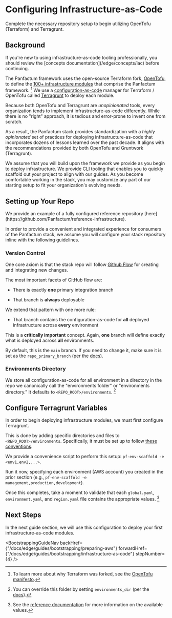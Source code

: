 

# Configuring Infrastructure-as-Code

<p class="subtitle">Complete the necessary repository setup to begin utilizing OpenTofu (Terraform) and Terragrunt.</p>

## Background

<MarkdownAlert severity="warning">
  If you're new to using infrastructure-as-code tooling professionally, you should review the
  [concepts documentation](/edge/concepts/iac) before continuing.
</MarkdownAlert>

The Panfactum framework uses the open-source Terraform fork, [OpenTofu](https://opentofu.org/), to define the [100+
infrastructure modules](/edge/reference/infrastructure-modules/overview) that comprise the Panfactum framework. [^1] We
use a [configuration-as-code](/edge/concepts/iac#configuration-as-code) manager for Terraform / OpenTofu called [Terragrunt](https://terragrunt.gruntwork.io/)
to deploy each module.

[^1]: To learn more about why Terraform was forked, see the [OpenTofu manifesto](https://opentofu.org/manifesto/).

Because both OpenTofu and Terragrunt are *unopinionated* tools,
every organization tends to implement infrastructure-as-code differently. While there is no
"right" approach, it is tedious and error-prone to invent one from scratch.

As a result, the Panfactum stack provides
standardization with a *highly opinionated* set of practices for deploying infrastructure-as-code
that incorporates dozens of lessons learned over the past decade. It aligns with the recommendations
provided by both OpenTofu and Gruntwork (Terragrunt).

We assume that you will build upon the framework we provide
as you begin to deploy infrastructure. We provide CLI tooling that enables you to quickly scaffold out
your project to align with our guides. As you become comfortable working in the stack,
you may customize any part of our starting setup to fit your organization's evolving needs.

## Setting up Your Repo

<MarkdownAlert severity="info">
  We provide an example of a fully configured reference repository [here](https://github.com/Panfactum/reference-infrastructure).
</MarkdownAlert>

In order to provide a convenient and integrated experience for consumers of the Panfactum stack, we
assume you will configure your stack repository inline with the following guidelines.

### Version Control

One core axiom is that the stack repo will follow [Github Flow](https://githubflow.github.io/) for creating
and integrating new changes.

The most important facets of GitHub flow are:

* There is exactly **one** primary integration branch

* That branch is **always** deployable

We extend that pattern with one more rule:

* That branch contains the configuration-as-code for **all** deployed infrastructure across **every**
  environment

This is a **critically important** concept. Again, **one** branch will define exactly what is deployed across
**all** environments.

By default, this is the `main` branch. If you need to change it, make sure it is set as the `repo_primary_branch` (per the [docs](/edge/reference/configuration/repo-variables)).

### Environments Directory

We store all configuration-as-code for all environment in a directory in the repo we canonically call
the "environments folder" or "environments directory." It defaults to `<REPO_ROOT>/environments`. [^66]

[^66]: You can override this folder by setting `environments_dir` (per the [docs](/edge/reference/configuration/repo-variables)).

## Configure Terragrunt Variables

In order to begin deploying infrastructure modules, we must first configure Terragrunt.

This is done by adding specific directories and files to `<REPO_ROOT>/environments`. Specifically,
it must be set up to follow [these conventions](/edge/reference/configuration/terragrunt-variables).

We provide a convenience script to perform this setup: `pf-env-scaffold -e <env1,env2,...>`.

Run it now, specifying each environment (AWS account) you created in the prior section (e.g., `pf-env-scaffold -e management,production,development`).

Once this completes, take a moment to validate that each `global.yaml`, `environment.yaml`, and `region.yaml` file
contains the appropriate values. [^2]

[^2]: See the [reference documentation](/edge/reference/configuration/terragrunt-variables) for more information on the available values.

## Next Steps

In the next guide section, we will use this configuration to deploy your first infrastructure-as-code modules.

<BootstrappingGuideNav backHref={"/docs/edge/guides/bootstrapping/preparing-aws"} forwardHref={"/docs/edge/guides/bootstrapping/infrastructure-as-code"} stepNumber={4} />
